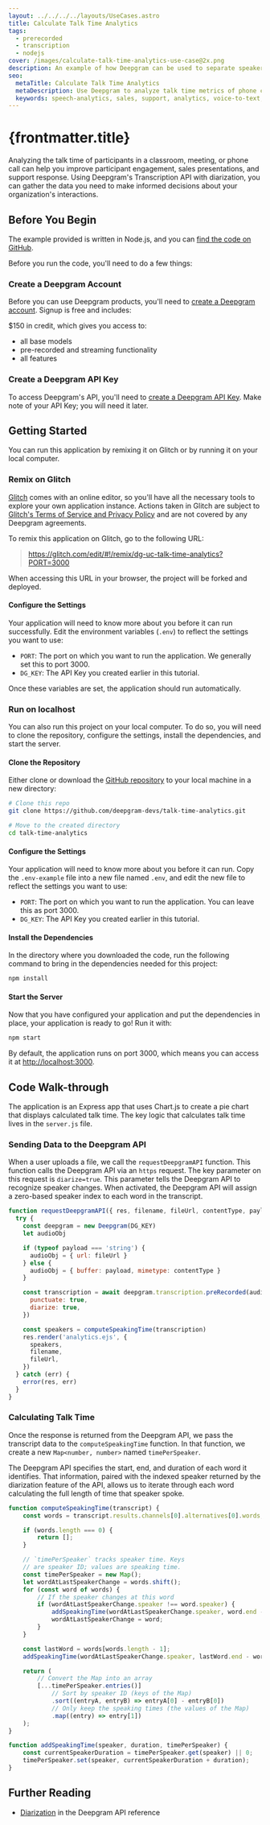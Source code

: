 ---
layout: ../../../../layouts/UseCases.astro
title: Calculate Talk Time Analytics
tags:
  - prerecorded
  - transcription
  - nodejs
cover: /images/calculate-talk-time-analytics-use-case@2x.png
description: An example of how Deepgram can be used to separate speakers and calculate talk time for to build analytics into your product.
seo:
  metaTitle: Calculate Talk Time Analytics
  metaDescription: Use Deepgram to analyze talk time metrics of phone calls, meetings, and more.
  keywords: speech-analytics, sales, support, analytics, voice-to-text, sales-assist, speech recognition, video chat, webinar, video
---

# {frontmatter.title}

Analyzing the talk time of participants in a classroom, meeting, or phone
call can help you improve participant engagement, sales presentations,
and support response. Using Deepgram's Transcription API with diarization,
you can gather the data you need to make informed decisions about your
organization's interactions.

## Before You Begin

The example provided is written in Node.js, and you can [find the code on GitHub](https://github.com/deepgram-devs/talk-time-analytics).

Before you run the code, you'll need to do a few things:

### Create a Deepgram Account

Before you can use Deepgram products, you'll need to [create a Deepgram account](https://console.deepgram.com/signup?jump=keys). Signup is free and includes:

$150 in credit, which gives you access to:
  - all base models
  - pre-recorded and streaming functionality
  - all features

### Create a Deepgram API Key

To access Deepgram's API, you'll need to [create a Deepgram API Key](/documentation/getting-started/authentication/#create-an-api-key). Make note of your API Key; you will need it later.

## Getting Started

You can run this application by remixing it on Glitch or by running it on your local computer.

### Remix on Glitch

[Glitch](https://glitch.com/) comes with an online editor, so you'll have all the necessary tools to explore your own application instance. Actions taken in Glitch are subject to [Glitch's Terms of Service and Privacy Policy](https://glitch.com/legal) and are not covered by any Deepgram agreements.

To remix this application on Glitch, go to the following URL:

> https://glitch.com/edit/#!/remix/dg-uc-talk-time-analytics?PORT=3000

When accessing this URL in your browser, the project will be forked and deployed.

#### Configure the Settings

Your application will need to know more about you before it can run successfully. Edit the environment variables (`.env`) to reflect the settings you want to use:

- `PORT`: The port on which you want to run the application. We generally set this to port 3000.
- `DG_KEY`: The API Key you created earlier in this tutorial.

Once these variables are set, the application should run automatically.

### Run on localhost

You can also run this project on your local computer. To do so, you will need to clone the repository,
configure the settings, install the dependencies, and start the server.

#### Clone the Repository

Either clone or download the
[GitHub repository](https://github.com/deepgram-devs/talk-time-analytics) to your
local machine in a new directory:

```bash
# Clone this repo
git clone https://github.com/deepgram-devs/talk-time-analytics.git

# Move to the created directory
cd talk-time-analytics
```

#### Configure the Settings

Your application will need to know more about you before it can run. Copy the
`.env-example` file into a new file named `.env`, and edit the new file to
reflect the settings you want to use:

- `PORT`: The port on which you want to run the application. You can leave this as port 3000.
- `DG_KEY`: The API Key you created earlier in this tutorial.

#### Install the Dependencies

In the directory where you downloaded the code, run the following command to
bring in the dependencies needed for this project:

```bash
npm install
```

#### Start the Server

Now that you have configured your application and put the dependencies in place, your application
is ready to go! Run it with:

```bash
npm start
```

By default, the application runs on port 3000, which means you can access it at
[http://localhost:3000](http://localhost:3000).

## Code Walk-through

The application is an Express app that uses Chart.js to create a pie
chart that displays calculated talk time. The key logic that calculates
talk time lives in the `server.js` file.

### Sending Data to the Deepgram API

When a user uploads a file, we call the `requestDeepgramAPI` function. This
function calls the Deepgram API via an `https` request. The key parameter on this
request is `diarize=true`. This parameter tells the Deepgram API to recognize
speaker changes. When activated, the Deepgram API will assign a zero-based
speaker index to each word in the transcript.

```javascript
function requestDeepgramAPI({ res, filename, fileUrl, contentType, payload }) {
  try {
    const deepgram = new Deepgram(DG_KEY)
    let audioObj

    if (typeof payload === 'string') {
      audioObj = { url: fileUrl }
    } else {
      audioObj = { buffer: payload, mimetype: contentType }
    }

    const transcription = await deepgram.transcription.preRecorded(audioObj, {
      punctuate: true,
      diarize: true,
    })

    const speakers = computeSpeakingTime(transcription)
    res.render('analytics.ejs', {
      speakers,
      filename,
      fileUrl,
    })
  } catch (err) {
    error(res, err)
  }
}
```

### Calculating Talk Time

Once the response is returned from the Deepgram API, we pass the transcript
data to the `computeSpeakingTime` function. In that function, we create a
new `Map<number, number>` named `timePerSpeaker`.

The Deepgram API specifies the start, end, and duration of each word it
identifies. That information, paired with the indexed speaker returned
by the diarization feature of the API, allows us to iterate through each
word calculating the full length of time that speaker spoke.

```javascript
function computeSpeakingTime(transcript) {
	const words = transcript.results.channels[0].alternatives[0].words;

	if (words.length === 0) {
		return [];
	}

	// `timePerSpeaker` tracks speaker time. Keys
	// are speaker ID; values are speaking time.
	const timePerSpeaker = new Map();
	let wordAtLastSpeakerChange = words.shift();
	for (const word of words) {
		// If the speaker changes at this word
		if (wordAtLastSpeakerChange.speaker !== word.speaker) {
			addSpeakingTime(wordAtLastSpeakerChange.speaker, word.end - wordAtLastSpeakerChange.start, timePerSpeaker);
			wordAtLastSpeakerChange = word;
		}
	}

	const lastWord = words[words.length - 1];
	addSpeakingTime(wordAtLastSpeakerChange.speaker, lastWord.end - wordAtLastSpeakerChange.start, timePerSpeaker);

	return (
		// Convert the Map into an array
		[...timePerSpeaker.entries()]
			// Sort by speaker ID (keys of the Map)
			.sort((entryA, entryB) => entryA[0] - entryB[0])
			// Only keep the speaking times (the values of the Map)
			.map((entry) => entry[1])
	);
}

function addSpeakingTime(speaker, duration, timePerSpeaker) {
	const currentSpeakerDuration = timePerSpeaker.get(speaker) || 0;
	timePerSpeaker.set(speaker, currentSpeakerDuration + duration);
}
```

## Further Reading

- [Diarization](/api-reference/#diarize-pr) in the Deepgram API reference
